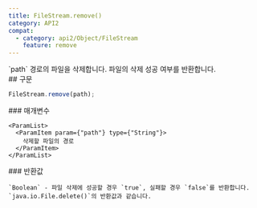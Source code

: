 ```yaml
---
title: FileStream.remove()
category: API2
compat:
  - category: api2/Object/FileStream
    feature: remove
---
```


<Section>
  `path` 경로의 파일을 삭제합니다. 파일의 삭제 성공 여부를 반환합니다.
</Section>
<Section>
  ## 구문

  ~~~js
  FileStream.remove(path);
  ~~~

  <Section>
    ### 매개변수

    <ParamList>
      <ParamItem param={"path"} type={"String"}>
        삭제할 파일의 경로
      </ParamItem>
    </ParamList>
  </Section>
  <Section>
    ### 반환값

    `Boolean` - 파일 삭제에 성공할 경우 `true`, 실패할 경우 `false`를 반환합니다. `java.io.File.delete()`의 반환값과 같습니다.
  </Section>
</Section>